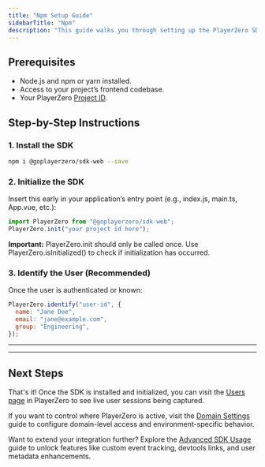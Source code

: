 ```yaml
---
title: "Npm Setup Guide"
sidebarTitle: "Npm"
description: "This guide walks you through setting up the PlayerZero SDK using npm to start monitoring and improving your frontend applications."
---
```


## Prerequisites
- Node.js and npm or yarn installed.
- Access to your project’s frontend codebase.
- Your PlayerZero [Project ID](https://go.playerzero.app/setting/web).

## Step-by-Step Instructions

### 1. Install the SDK

```bash npm
npm i @goplayerzero/sdk-web --save
```

### 2. Initialize the SDK

Insert this early in your application’s entry point (e.g., index.js, main.ts, App.vue, etc.):

```javascript
import PlayerZero from "@goplayerzero/sdk-web";
PlayerZero.init("your project id here");
```

**Important:** PlayerZero.init should only be called once.
Use PlayerZero.isInitialized() to check if initialization has occurred.

### 3. Identify the User (Recommended)
Once the user is authenticated or known:


```javascript
PlayerZero.identify("user-id", {
  name: "Jane Doe",
  email: "jane@example.com",
  group: "Engineering",
});

```

---

---

## Next Steps

That's it! Once the SDK is installed and initialized, you can visit the [Users page](https://go.playerzero.app/users) in PlayerZero to see live user sessions being captured.

If you want to control where PlayerZero is active, visit the [Domain Settings](/developer-guide/configuration-guides/capturing-user-sessions/domain-settings) guide to configure domain-level access and environment-specific behavior.

Want to extend your integration further? Explore the [Advanced SDK Usage](/developer-guide/configuration-guides/capturing-user-sessions/advanced-sdk-usage) guide to unlock features like custom event tracking, devtools links, and user metadata enhancements.


